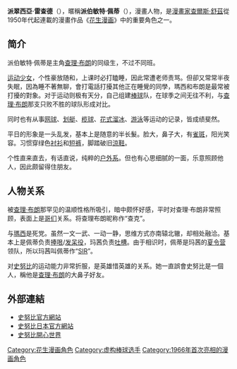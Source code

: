 {{NoteTA
|G1=ThePeanuts
}}
'''派翠西亞·雷查德'''（{{lang-en|Patricia Reichardt}}），暱稱'''派伯敏特·佩蒂'''（{{lang|en|Peppermint Patty}}），漫畫人物，是[[漫畫家|漫畫家]][[查爾斯·舒茲|查爾斯·舒茲]]從1950年代起連載的漫畫作品《[[花生漫画|花生漫画]]》中的重要角色之一。

==简介==
派伯敏特·佩蒂是主角[[查理·布朗|查理·布朗]]的同级生，不过不同班。

[[运动少女|运动少女]]，个性豪放随和，上课时必打瞌睡，因此常遭老师责骂。但卻又常常半夜失眠，因為睡不著無聊，會打電話打擾其他正在睡覺的同學，瑪西和布朗是最常被打擾的對象。对于运动则极有天分，自己组建[[棒球|棒球]]队，在球季之间无往不利，与[[查理·布朗|查理·布朗]]那支只败不胜的球队形成对比。

同时也有从事[[网球|网球]]、[[划艇|划艇]]、[[榄球|榄球]]、[[花式溜冰|花式溜冰]]、[[游泳|游泳]]等运动的记录，皆成绩斐然。

平日的形象是一头乱发，基本上是随意的半长髮。脸大，鼻子大，有[[雀斑|雀斑]]，阳光笑容。习惯穿绿色[[衬衫|衬衫]]和[[短裤|短裤]]，脚踏破旧[[涼鞋|涼鞋]]。

个性直来直去，有话直说，纯粹的[[户外系|户外系]]。但也有心思细腻的一面，乐意照顾他人，因此颇留得住朋友。

==人物关系==
被[[查理·布朗|查理·布朗]]那罕见的温顺性格所吸引，暗中颇怀好感，平时对查理·布朗非常照顾，表面上是[[青梅竹马|哥们]]关系。将查理布朗昵称作“查克”。

与[[瑪西_(花生漫畫)|瑪西]]是死党。虽然一文一武、一动一静，思维方式亦南辕北辙，却相处融洽。基本上是佩蒂负责[[捧哏|捧哏]]/[[发呆役|发呆役]]，玛茜负责[[吐槽|吐槽]]。由于相识时，佩蒂是玛茜的[[夏令营|夏令营]]领队，所以玛茜叫佩蒂作“[[SIR|SIR]]”。

对[[史努比|史努比]]的运动能力非常折服，是英雄惜英雄的关系。她一直誤會史努比是一個人，稱他是[[查理·布朗|查理·布朗]]的大鼻子好友。

==外部連結==
* [http://www.snoopy.com/ 史努比官方網站] {{Wayback|url=http://www.snoopy.com/ |date=20081029181708 }}
* [http://www.snoopy.co.jp/ 史努比日本官方網站] {{Wayback|url=http://www.snoopy.co.jp/ |date=20210222073551 }}
* [https://web.archive.org/web/20090123041502/http://mx123.org/see/nt_islands/23.html 史努比開心世界]

{{Snoopy}}
{{Fict-char-stub}}
{{DEFAULTSORT:Peppermint Patty}}
[[Category:花生漫画角色|Category:花生漫画角色]]
[[Category:虚构棒球选手|Category:虚构棒球选手]]
[[Category:1966年首次亮相的漫画角色|Category:1966年首次亮相的漫画角色]]